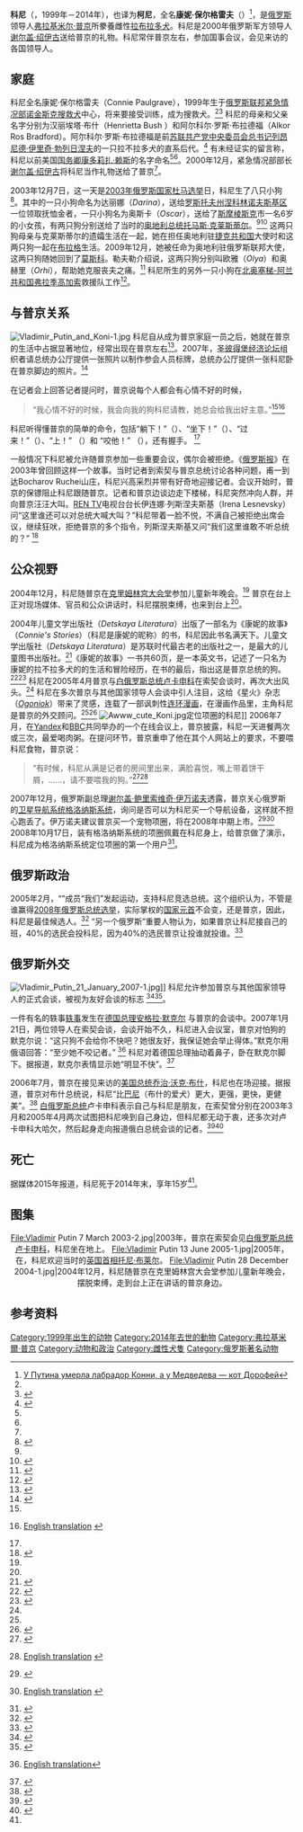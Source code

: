 {{noteTA
|G1=People
}}
{{Infobox animal
|name = 科尼<br>{{lang|ru|Кони}}
| image = Koni crop.jpg
| caption = 2001年8月的科尼
| birth_name =
| othername = 康妮·保尔格雷夫
| species = [[家犬|家犬]]
| breed = [[拉布拉多犬|拉布拉多犬]]
| gender = 雌性
| birth_date = 1999年 
| birth_place =
| death_date = 2014年 <ref name="rip">{{cite news |author1=Павлова Александра |title=У Путина умерла лабрадор Конни, а у Медведева – кот Дорофей |url=http://sobesednik.ru/politika/20150204-u-putina-umerla-labrador-konni-a-u-medvedeva---kot-dorofey |accessdate=2022-05-18 |date=2015-02-04}}</ref>
| death_place =
| resting_place =
| resting_place_coordinates =
| relativeage =
| nationality = {{RUS}}
| occupation =
| employer =
| role =
| years_active =
| known = [[弗拉基米尔·普京|弗拉基米尔·普京]]的宠物
| awards =
| title =
| term =
| predecessor =
| successor =
| owner = 弗拉基米尔·普京
| parents = 汉丽埃塔·布什（Henrietta Bush）<small>（母亲）</small><br>阿尔科尔·罗斯·布拉德福（Alkor Ros Bradford）<small>（父亲）</small>
| children =
| weight =
| height =
| appearance = 黑色毛发
| namedafter =
| website =
}}
'''科尼'''（{{lang-ru|Ко́ни}}，1999年－2014年），也译为'''柯尼'''，全名'''康妮·保尔格雷夫'''（{{lang|ru|Ко́нни По́лгрейв}}）<ref name="собеседник">[http://sobesednik.ru/politika/20150204-u-putina-umerla-labrador-konni-a-u-medvedeva---kot-dorofey У Путина умерла лабрадор Конни, а у Медведева — кот Дорофей]</ref>，是[[俄罗斯|俄罗斯]]领导人[[弗拉基米尔·普京|弗拉基米尔·普京]]所豢養雌性[[拉布拉多犬|拉布拉多犬]]。科尼是2000年俄罗斯军方领导人[[谢尔盖·绍伊古|谢尔盖·绍伊古]]送给普京的礼物。科尼常伴普京左右，参加国事会议，会见来访的各国领导人。

==家庭==
科尼全名康妮·保尔格雷夫（Connie Paulgrave），1999年生于[[俄罗斯联邦紧急情况部|俄罗斯联邦紧急情况部]][[诺金斯克|诺金斯克]][[搜救犬|搜救犬]]中心，将来要接受训练，成为搜救犬。<ref name="eg0806"/><ref name="kp0701">{{cite news|title=Владимир Путин: Лежать! Фас! Голос!|work=[[Komsomolskaya_Pravda|Komsomolskaya Pravda]]|date=25 July 2001|url= http://www.kp.ru/daily/22598/10939/|accessdate=23 December 2008}}</ref> 科尼的母亲和父亲名字分别为汉丽埃塔·布什（Henrietta Bush ）和阿尔科尔·罗斯·布拉德福（Alkor Ros Bradford）。阿尔科尔·罗斯·布拉德福是前[[苏联共产党中央委员会总书记|苏联共产党中央委员会总书记]][[列昂尼德·伊里奇·勃列日涅夫|列昂尼德·伊里奇·勃列日涅夫]]的一只拉不拉多犬的直系后代。<ref name="eg0806">{{cite news|title=Семейная тайна Кони, лабрадорши Путина|work=Express Gazeta|date=16 August 2006|url=http://www.eg.ru/daily/animal/8134/|accessdate=23 December 2008|deadurl=yes|archiveurl=https://web.archive.org/web/20081208171908/http://www.eg.ru/daily/animal/8134/|archivedate=2008年12月8日}}</ref> 有未经证实的留言称，科尼以前美国[[美国国务卿|国务卿]][[康多莉扎·赖斯|康多莉扎·赖斯]]的名字命名<ref name="ria1207"/><ref name="mt0705"/>。2000年12月，紧急情况部部长[[谢尔盖·绍伊古|谢尔盖·绍伊古]]将科尼当作礼物送给了普京<ref name="kp0701"/>。

2003年12月7日，这一天是[[2003年俄罗斯国家杜马选举|2003年俄罗斯国家杜马选举]]日，科尼生了八只小狗<ref name="ria0405">{{cite news|title=Putin's lab bitch prominent negotiator|publisher=RIA Novosti|date=9 April 2005|url= http://en.rian.ru/onlinenews/20050409/39697829.html|accessdate=22 December 2008}}</ref>。其中的一只小狗命名为达丽娜（''Darina''），送给[[罗斯托夫州|罗斯托夫州]][[涅科林诺夫斯基区|涅科林诺夫斯基区]]一位领取抚恤金者，一只小狗名为奥斯卡（''Oscar''），送给了[[斯摩棱斯克|斯摩棱斯克]]市一名6岁的小女孩，有两只狗分别送给了当时的[[奥地利总统|奥地利总统]][[托马斯·克莱斯蒂尔|托马斯·克莱斯蒂尔]]。<ref name="ria0405"/><ref>{{cite news|last=Alexeev|first=Mikhail|title=An Answer for Everything|work=Kommersant|date=4 October 2005|url=http://www.kommersant.com/p614112/r_1/An_Answer_for_Everything/|accessdate=12 December 2008}}</ref> 这两只狗母亲与克莱斯蒂尔的遗孀{{link-en|玛戈特·勒夫勒|Margot Klestil-Löffler}}生活在一起，她在担任奥地利驻[[捷克共和国|捷克共和国]]大使时和这两只狗一起在[[布拉格|布拉格]]生活。2009年12月，她被任命为奥地利驻俄罗斯联邦大使，这两只狗随她回到了[[莫斯科|莫斯科]]。勒夫勒介绍说，这两只狗分别叫欧雅（''Olya''）和奥赫里（''Orhi''），帮助她克服丧夫之痛。<ref>{{cite news|title=Нелегкая судьба щенков Путина|work= Leningradskaya Pravda|date=9 December 2004|url=http://www.lenpravda.ru/today/252581.html|accessdate=24 December 2008}}</ref> 科尼所生的另外一只小狗在[[北奥塞梯-阿兰共和国|北奥塞梯-阿兰共和国]][[弗拉季高加索|弗拉季高加索]]救援队工作<ref>{{cite news|title=Дочь собаки Путина помогает спасателям Владикавказа|publisher=OSRadio|date=3 January 2007|url= http://www.osradio.ru/news/raznoe/eid/5367.html|accessdate=22 December 2008}}{{Dead link|date=October 2010|bot=H3llBot}}</ref>。

==与普京关系==
[[File:Vladimir_Putin_and_Koni-1.jpg|thumb]]
科尼自从成为普京家庭一员之后，她就在普京的生活中占据显著地位，经常出现在普京左右<ref name="dailytel1">{{cite news|last=Blomfield|first=Adrian|title='I consult my dog, she gives good advice'|work=[[The_Daily_Telegraph|The Daily Telegraph]]|date=3 February 2007|url=http://www.telegraph.co.uk/news/worldnews/1541419/I-consult-my-dog,-she-gives-good-advice.html| accessdate=24 December 2008}}</ref>。2007年，[[圣彼得堡经济论坛|圣彼得堡经济论坛]]组织者请总统办公厅提供一张照片以制作参会人员标牌，总统办公厅提供一张科尼卧在普京脚边的照片。<ref>{{cite news|last=Milova|first=Yevgenia|title=Professional Party Animals|work=Kommersant|date=13 June 2007|url=http://www.kommersant.com/p773547/St._Petersburg_Economic_Forum,_Matvienko/|accessdate=24 December 2008|deadurl=yes|archiveurl=https://web.archive.org/web/20110606101917/http://www.kommersant.com/p773547/St._Petersburg_Economic_Forum,_Matvienko/|archivedate=2011年6月6日}}</ref>

在记者会上回答记者提问时，普京说每个人都会有心情不好的时候，

<blockquote>
“我心情不好的时候，我会向我的狗科尼请教，她总会给我出好主意。”<ref name="dailytel1"/><ref>{{cite web |title=Стенографический отчет о пресс-конференции для российских и иностранных журналистов |publisher=President of Russia |date=1 February 2007 |url=http://www.kremlin.ru/appears/2007/02/01/1219_type63380type63381type82634_117588.shtml |accessdate=24 December 2008 }}{{dead link|date=2018年4月 |bot=InternetArchiveBot |fix-attempted=yes }}[http://www.kremlin.ru/eng/speeches/2007/02/01/1309_type82915type82917_117600.shtml English translation]  {{webarchive|url=https://web.archive.org/web/20090524042725/http://www.kremlin.ru/eng/speeches/2007/02/01/1309_type82915type82917_117600.shtml |date=2009-05-24 }}</ref>
</blockquote>

科尼听得懂普京的简单的命令，包括“躺下！”（{{lang|ru|Лежать!, Ležat! }}）、“坐下！”（{{lang|ru|Сидеть!, Sidet'! }}）、“过来！”（{{lang|ru|Рядом!, Rjadom!}}）、“上！” （{{lang|ru|Фас!, Fas!}}）和 “咬他！” （{{lang|ru|Голос!, Golos}}），还有握手。 <ref name="kp0701"/>

一般情况下科尼被允许随普京参加一些重要会议，偶尔会被拒绝。《[[俄罗斯报|俄罗斯报]]》在2003年曾回顾这样一个故事。当时记者到索契与普京总统讨论各种问题，甫一到达Bocharov Ruchei山庄，科尼兴高采烈并带有好奇地迎接记者。会议开始时，普京的保镖阻止科尼跟随普京。记者和普京边谈边走下楼梯，科尼突然冲向人群，并向普京汪汪大叫。[[REN_TV|REN TV]]电视台台长伊连娜·列斯涅夫斯基（Irena Lesnevsky）问“这里谁还可以对总统大喊大叫？”科尼带着一脸不悦，不满自己被拒绝出席会议，继续狂吠，拒绝普京的多个指令，列斯涅夫斯基又问“我们这里谁敢不听总统的？” <ref>{{cite news|last=Vorobev|first=Vladislav|title = Чуть помедленнее, Кони!|work=Rossiyskaya Gazeta|date=20 August 2004|url=http://www.rg.ru/2004/08/20/putin-sochi.html|accessdate=24 December 2008}}</ref>

==公众视野==
2004年12月，科尼随普京在[[克里姆林宫大会堂|克里姆林宫大会堂]]参加儿童新年晚会。<ref name="ria0405"/> 普京在台上正对现场媒体、官员和公众讲话时，科尼摆脱束缚，也来到台上<ref name="k9mag"/>。

2004年儿童文学出版社（''Detskaya Literatura''）出版了一部名为《康妮的故事》（''Connie's Stories''）（科尼是康妮的昵称）的书，科尼因此书名满天下。儿童文学出版社（''Detskaya Literatura''）是苏联时代最古老的出版社之一，是最大的儿童图书出版社。<ref>{{cite web|url=http://www.newsru.ru/russia/19jul2005/connie.html|title=Любимая собака Путина заговорила по-английски с детьми|publisher=NEWSru|date=19 July 2005|accessdate=2 December 2009}}</ref>《康妮的故事》一书共60页，是一本英文书，记述了一只名为康妮的拉不拉多犬的的生活和冒险经历，在书的最后，指出这是普京总统的狗。<ref name="ria1207">{{cite news|title=Putin plans to buy satellite navigation system for his dog|publisher=[[RIA_Novosti|RIA Novosti]]|date=24 December 2007|url= http://en.rian.ru/russia/20071224/93948609.html|accessdate=24 December 2008}}</ref><ref name="mt0705">{{cite news|last=O'Flynn|first=Kevin|title=A Book About Putin Through His Dog's Eyes|work=The Moscow Times|date=19 July 2005|url=http://www.moscowtimes.ru/article/850/49/211181.htm|accessdate=22 December 2008}}{{Dead link|date=2018年7月 |bot=InternetArchiveBot |fix-attempted=yes }}</ref> 科尼在2005年4月普京与[[白俄罗斯总统|白俄罗斯总统]][[亚历山大·格里戈里耶维奇·卢卡申科|卢卡申科]]在索契会谈时，再次大出风头。<ref name="ria0405"/> 科尼在多次普京与其他国家领导人会谈中引人注目，这给《星火》杂志（''[[Ogoniok|Ogoniok]]''）带来了灵感，连载了一部讽刺性[[报纸连环漫画|连环漫画]]，在漫画作品里，主角科尼是普京的外交顾问。<ref name="mt0705"/><ref>{{cite news|last=Graur|first=Nellie|title="Putiniada" de la ultimul Tirg de carte moscovit|work=Observator Cultural|date=April 2006|url= http://www.observatorcultural.ro/Putiniada-de-la-ultimul-Tirg-de-carte-moscovit*articleID_15190-articles_details.html|accessdate=24 December 2008|language=ro}}</ref>
[[File:Awww_cute_Koni.jpg|thumb]]定位项圈的科尼]]
2006年7月，在[[Yandex|Yandex]]和[[英国广播公司|BBC]]共同举办的一个在线会议上，普京披露，科尼一天进餐两次或三次，最爱喝肉粥。在提问环节，普京重申了他在其个人网站上的要求，不要喂科尼食物，普京说：

<blockquote>
“有时候，科尼从满是记者的房间里出来，满脸喜悦，嘴上带着饼干屑，……，请不要喂我的狗。”<ref name="k9mag">{{cite news|title=Vladimir Putin To Press "Don't Feed My Dog"|work=K9 Magazine|url=http://www.k9magazine.com/viewarticle.php?sid=15&aid=1410&vid=0&npage=|accessdate=21 December 2008|deadurl=yes|archiveurl=https://web.archive.org/web/20050419031849/http://www.k9magazine.com/viewarticle.php?sid=15|archivedate=2005年4月19日}}</ref><ref>{{cite web|title=Ответы на вопросы, поступившие к интернет-конференции Президента России 6 июля 2006 года|publisher=President of Russia|date=12 July 2006|url=http://www.kremlin.ru/appears/2006/07/12/1724_type146436_108539.shtml|accessdate=21 December 2008}}{{dead link|date=2018年4月 |bot=InternetArchiveBot |fix-attempted=yes }} [http://www.kremlin.ru/eng/speeches/2006/07/13/1732_type148989_108577.shtml English translation] {{webarchive|url=https://web.archive.org/web/20080617160431/http://www.kremlin.ru/eng/speeches/2006/07/13/1732_type148989_108577.shtml |date=2008-06-17 }}</ref>
</blockquote>

2007年12月，俄罗斯副总理[[谢尔盖·鲍里索维奇·伊万诺夫|谢尔盖·鲍里索维奇·伊万诺夫]]透露，普京关心俄罗斯的[[卫星导航系统|卫星导航系统]][[格洛纳斯系统|格洛纳斯系统]]，询问是否可以为科尼买一个导航设备，这样就不担心跑丢了。伊万诺夫建议普京买一个宠物项圈，将在2008年中期上市。<ref>{{cite news|last=Shchedrov|first=Oleg|title=Can Russian GPS system track my dog? Putin asks|publisher=[[Reuters|Reuters]]|date=24 December 2007|url=http://www.reuters.com/article/worldNews/idUSL2463071920071224| accessdate=24 December 2008}}</ref><ref>{{cite web|title=Стенографический отчёт о совещании с членами Правительства|publisher=President of Russia|date=24 December 2007|url=http://www.kremlin.ru/appears/2007/12/24/1753_type63378type63381_155370.shtml|accessdate=24 December 2008|deadurl=yes|archiveurl=https://web.archive.org/web/20090515112038/http://www.kremlin.ru/appears/2007/12/24/1753_type63378type63381_155370.shtml|archivedate=2009年5月15日}}[http://www.kremlin.ru/eng/speeches/2007/12/24/1027_type82913type82917_155421.shtml English translation] {{webarchive|url=https://web.archive.org/web/20080605013455/http://www.kremlin.ru/eng/speeches/2007/12/24/1027_type82913type82917_155421.shtml |date=2008-06-05 }}</ref> 2008年10月17日，装有格洛纳斯系统的项圈佩戴在科尼身上，给普京做了演示，科尼成为格洛纳斯系统定位项圈的第一个用户<ref>{{cite web|title=普京爱犬获赠世界首个带全球定位系统的项圈|publisher=中国新闻网 |date=2008年10月18日|url=http://www.chinanews.com/gj/ywdd/news/2008/10-18/1416750.shtml|accessdate=2014年5月2日}}</ref>。

==俄罗斯政治==
2005年2月，“{{link-en|另一个俄罗斯|The Other Russia (coalition)}}”成员“我们”发起运动，支持科尼竞选总统。这个组织认为，不管是谁赢得[[2008年俄罗斯总统选举|2008年俄罗斯总统选举]]，实际掌权的[[国家元首|国家元首]]不会变，还是普京，因此，科尼是最佳候选人。<ref>{{cite news|title=Путинского лабрадора Кони объявили кандидатом в президенты РФ|publisher=Novy Region|date=2 March 2007|url=http://www.nr2.ru/center/107512.html|accessdate=24 December 2008}}</ref> “另一个俄罗斯”重要人物{{link-en|乔吉·萨塔罗夫|Georgy Satarov}}认为，如果普京让科尼接自己的班，40%的选民会投科尼，因为40%的选民普京让投谁就投谁。<ref>{{cite news|title=Перемен, мы ждем перемен?|publisher=Finam|date=13 September 2007|url=http://www.finam.ru/analysis/conf00001001CA/default.asp|accessdate=24 December 2008}}</ref>

==俄罗斯外交==
[[File:Vladimir_Putin_21_January_2007-1.jpg|thumb]]]]
科尼允许参加普京与其他国家领导人的正式会谈，被视为友好会谈的标志 <ref>{{cite news
 | last = Barakhova
 | first = Alla
 | coauthors = Volkhonsky, Boris
 | title = Talks at the Former Level
 | work = Kommersant
 | date = 14 June 2005
 | url = http://www.kommersant.com/p584901/Talks_at_the_Former_Level/
 | accessdate=24 December 2008}}</ref><ref>{{cite news
 | title = Putin and the animals
 | work = Pravda Online
 | date = 2 December 2008
 | url = http://english.pravda.ru/russia/kremlin/02-12-2008/106780-putin_animals-0
 | accessdate = 2008-12-21 }}</ref>。

一件有名的轶事[[轶事|轶事]]发生在[[德国总理|德国总理]][[安格拉·默克尔|安格拉·默克尔]] 与普京的会谈中。2007年1月21日，两位领导人在索契会谈，会谈开始不久，科尼进入会议室，普京对怕狗的默克尔说：“这只狗不会给你不快吧？她很友好，我保证她会举止得体。”默克尔用俄语回答：“至少她不咬记者。” <ref>{{cite web|title=Начало встречи с Федеральным канцлером ФРГ Ангелой Меркель|publisher=President of Russia|date=21 January 2007|url=http://www.kremlin.ru/appears/2007/01/21/1835_type63377_116909.shtml|accessdate=21 December 2008}}{{dead link|date=2018年4月 |bot=InternetArchiveBot |fix-attempted=yes }} [http://www.kremlin.ru/eng/speeches/2007/01/21/0929_type82914_116925.shtml English translation]{{dead link|date=2018年4月 |bot=InternetArchiveBot |fix-attempted=yes }}</ref> 科尼对着德国总理抽动着鼻子，卧在默克尔脚下。据报道，默克尔表情显示她“明显不快”。<ref>{{cite news|title=Germany and Russia Try to Smooth Over Energy Tensions|work=[[Der_Spiegel|Der Spiegel]]|date=22 January 2007|url= http://www.spiegel.de/international/0,1518,461249,00.html|accessdate=21 December 2008}}</ref>

2006年7月，普京在{{link-en|新奥加廖沃官邸|Novo-Ogaryovo}}接见来访的[[美国总统|美国总统]][[乔治·沃克·布什|乔治·沃克·布什]]，科尼也在场迎接。据报道，普京对布什总统说，科尼“比[[巴尼_(狗)|巴尼]]（布什的爱犬）更大，更强，更快，更健美”。<ref>{{cite news|last=Shanker| first=Thom|coauthors=Rutenberg, Jim|title=Bush Begins Advanced Course on the Ways of Putin|work=[[The_New_York_Times|The New York Times]]|date=14 July 2006| url=http://www.nytimes.com/2006/07/14/world/europe/14russia.html?pagewanted=print|accessdate=23 December 2008}}</ref> [[白俄罗斯总统|白俄罗斯总统]]卢卡申科表示自己与科尼是朋友，在索契曾分别在2003年3月和2005年4月两次试图把科尼唤到自己身边，但科尼都无动于衷，还多次对卢卡申科大哈欠，然后起身走向报道俄白总统会谈的记者。<ref>{{cite news|last=Kolesnikov|first=Andrey| title=Vladimir Putin Agrees on Everything with Aleksandr Lukashenko|work=Kommersant|date=5 April 2005|url= http://www.kommersant.com/p560499/Vladimir_Putin_Agrees_on_Everything_with_Aleksandr_Lukashenko/|accessdate=24 December 2008}}</ref><ref>{{cite news|last=Bazylyuk|first=Marina|title=Шапка Мономаха и Конни Полгрейв|work=Novye Izvestia|date=23 November 2003|url= http://www.newizv.ru/news/2003-11-24/2989/|accessdate=24 December 2008|language=ru}}</ref>

== 死亡 ==
据媒体2015年报道，科尼死于2014年末，享年15岁<ref name="rip" />。

==图集==
<center>
<gallery>
File:Vladimir Putin 7 March 2003-2.jpg|2003年，普京在索契会见[[白俄罗斯总统|白俄罗斯总统]][[亚历山大·格里戈里耶维奇·卢卡申科|卢卡申科]]，科尼坐在地上。
File:Vladimir Putin 13 June 2005-1.jpg|2005年，在{{link-en|新奥加廖沃官邸|Novo-Ogaryovo}}，科尼欢迎当时的[[英国首相|英国首相]][[托尼·布莱尔|托尼·布莱尔]]。
File:Vladimir Putin 28 December 2004-1.jpg|2004年12月，科尼随普京在克里姆林宫大会堂参加儿童新年晚会，摆脱束缚，走到台上正在讲话的普京身边。
</gallery>
</center>

[[Category:1999年出生的动物|Category:1999年出生的动物]]
[[Category:2014年去世的動物|Category:2014年去世的動物]]
[[Category:弗拉基米爾·普京|Category:弗拉基米爾·普京]]
[[Category:动物和政治|Category:动物和政治]]
[[Category:雌性犬隻|Category:雌性犬隻]]
[[Category:俄罗斯著名动物|Category:俄罗斯著名动物]]

==参考资料==
{{reflist|2}}

{{弗拉基米爾·普京}}